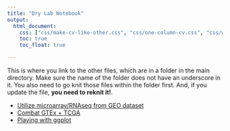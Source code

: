 ```yaml
---
title: "Dry Lab Notebook"
output:
  html_document:
    css: ["css/make-cv-like-other.css", "css/one-column-cv.css", "css/website-page.css", "css/style.css", "https://use.fontawesome.com/releases/v5.7.2/css/all.css"]
    toc: true
    toc_float: true

---
```


This is where you link to the other files, which are in a folder in the main directory. Make sure the name of the folder does not have an underscore in it. You also need to go knit those files within the folder first. And, if you update the file, **you need to reknit it!**. 


* [Utilize microarray/RNAseq from GEO dataset](content/NOProductionandMTTassay.html)
* [Combat GTEx + TCGA](content/NOProductionandMTTassay.html)
* [Playing with ggplot](content/NOProductionandMTTassay.html)
